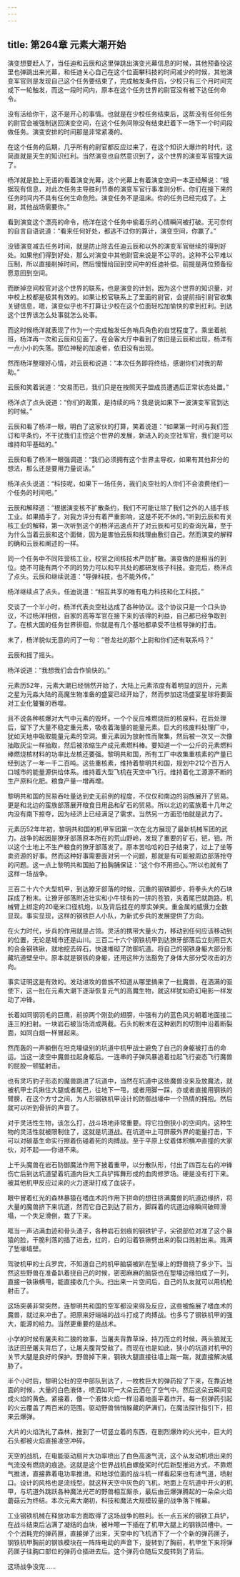 ```yaml
---
---
---
```

title: 第264章 元素大潮开始
---



演变想要赶人了，当任迪和云辰和这里弹跳出演变光幕信息的时候，其他预备役这里也弹跳出来光幕，和任迪关心自己在这个位面攀科技的时间减少的时候，其他演变军官则是发现自己这个任务要结束了，完成触发条件后，少校只有三个月时间完成下一轮触发，而这一段时间内，原本在这个任务世界的尉官没有被下达任何命令。

没有活给你干，这不是开心的事情。也就是在少校任务结束后，这帮没有任何任务的尉官会被强制送回演变空间，在这个任务间隙没有结束赶着下一场下一个时间段做任务。演变安排的时间那是非常紧凑的。

在这个任务的后期，几乎所有的尉官都反应过来了，在这个知识大爆炸的时代，这简直就是天生的知识红利。当然演变也自然意识到了，这个世界的演变军官撞大运了。

杨洋就是脸上无语的看着演变光幕，这个光幕上有着演变空间一本正经解说：“根据现有信息，对此次任务主导胜利节奏的演变军官行事准则分析。你们在接下来的任务时间内不具有任何生命危险。演变任务不是温床。你的任务已经完成了。上尉，其他战场需要你。”

看到演变这个漂亮的命令，杨洋在这个任务中偷着乐的心情瞬间被打破。无可奈何的自言自语说道：“看来任何好处，都逃不过你的算计，演变空间，你赢了。”

没错演变减去任务时间，就是防止除去任迪云辰和以外的演变军官继续的得到好处。如果他们得到好处，那么对演变中其他尉官来说是不公平的。这种不公平难以压制，所以直接削掉时间，然后慢慢给回到空间中的任迪补偿。前提是两位预备役愿意回到空间。

而断掉空间校官对这个世界的联系，也是演变的计划，因为这个世界的知识量，对中校上校都是极其有效的。如果让校官联系上了里面的尉官，会提前指引尉官收集关键信息，嗯，演变似乎也不打算让少校在这个位面轻松加愉快的拿到红利。到达这个世界该怎么处事就怎么处事。

而这时候杨洋就表现了作为一个完成触发任务哨兵角色的自觉程度了。乘坐着航班，杨洋再一次和云辰和见面了。在会客大厅中看到了依旧是云辰和出现，杨洋有一点小小的失落。那位神秘的加速者，依旧没有出现。

然而杨洋整理好心情，对云辰和说道：“本次任务即将终结，感谢你们对我的帮助。”

云辰和笑着说道：“交易而已，我们只是在按照天子盟成员遭遇后正常状态处置。”

杨洋点了点头说道：“你们的政策，是持续的吗？我是说如果下一波演变军官到达的时候。”

云辰和看了杨洋一眼，明白了这家伙的打算，笑着说道：“如果第一时间与我们签订和平条约，不干扰我们主控这个世界的发展，新进入的炎空社军官，我们是可以维持和平基础的。”

云辰和看了杨洋一眼强调道：“我们必须拥有这个世界主导权，如果有其他非分的想法，那么还是要用力量说话。”

杨洋点头说道：“科技呢，如果下一场任务，我们炎空社的人你们不会浪费他们一个任务的时间吧。”

云辰和解释道：“根据演变核不扩散条约，我们不可能让除了我们之外的人插手核工业。如果插手了，对我方评分有着严重影响，这是不死不休的。”听到云辰和有关核工业的解释，第一次听到这个的杨洋迅速点开了对云辰和可见的查询光幕，至于为什么当着云辰和这个面做，因为是害怕云辰和找理由敷衍自己。然而演变的解释的确和云辰和阐述的一样。

同一个任务中不同阵营核工业，校官之间核技术严防扩散。演变做的是相当的到位。绝不可能有两个不同的势力可以和平共处的都研发核子科技。查完后，杨洋点了点头。云辰和继续说道：“导弹科技，也不能外传。”

杨洋继续点了点头。任迪说道：“相互共享的唯有电力科技和化工科技。”

交谈了一个半小时，杨洋代表炎空社达成了各种协议。这个协议只是一个口头协议，不过杨洋相信，自家的高等军官在接下来的该得的利益，自己都已经争取到了。在核大国的任务世界徘徊，你就是有几个基地都承受不住核导弹的打击。

末了，杨洋貌似无意的问了一句：“苍龙社的那个上尉和你们还有联系吗？”

云辰和摇了摇头。

杨洋说道：“我想我们会合作愉快的。”

元素历52年，元素大潮已经悄然开始了，大陆上元素浓度有着明显的回升，元素之星为元淼大陆的高魔生物准备的盛宴已经开始了，然而参加这场盛宴星球将要面对工业化饕餮的吞噬。

且不说各种核爆对大气中元素的毁坏。一个个反应堆燃烧后的核废料，在后处理后，留下了大量不稳定重元素，吸收着海量的能量元素。巨大的核废料处理厂中，犹如天地中吸取能量元素的空洞。重元素因为放射性而聚集，然后被一次又一次像抽取灰尘一样抽取，然后被浓缩生产成元素燃料棒。要知道一个一公斤的元素燃料棒燃烧核材料的功率比龙核还要强。黎明共和国，所有工厂中收集重核素的产量已经到达了一年一千二百吨。这些重核素，维持着黎明共和国，规划中212个百万人口城市的能量源供给体系。维持着大型飞机在天空中飞行。维持着化工源源不断的生产原料化肥。粮食产量一增再增。

黎明共和国的贸易吞吐量达到史无前例的程度，不仅仅和南边的羽族展开了贸易。更是和北边的蛮族部落展开粮食日用品和矿石的贸易。所以北边的蛮族着十几年之内没有南下掠夺，因为经济上已经满足了需求。当然另一方面恐怕就是武力了。

元素历52年年初，黎明共和国的机甲军团第一次在北方展现了最新机械军团的武力。战争的起因是獠牙部落原本所在的荒山野岭，发现了重要的矿石，钯，钼。所以这个土地上不生产粮食的獠牙部落发了。原本苦哈哈的日子结束了，过上了坐等卖资源的好事。然而这种好事需要面对另一个问题，那就是有可能被周边部落抢夺的问题。这一点上黎明共和国拍了拍胸脯保证：“这个你不用担心。”所以也就有了这样一场战争。

三百二十六个大型机甲，到达獠牙部落的时候，沉重的钢铁脚步，将拳头大的石块踩成了粉末。让獠牙部落附近壮实和小牛犊有的一拼的苍狼，夹着尾巴就跑路。机械臂上绑定的20毫米口径机炮，以及背后挂在的厚实弹夹。重金属的威慑力全数显现。事实显现，这样的钢铁巨人小队，为新式步兵的发展提供了方向。

在火力时代，步兵的作用就是占领。灵活的携带大量火力，移动到任何应该移动到的位置，无论是城市还是山川。三百二十六个钢铁机甲到达獠牙部落后立刻用巨大的合金钢铁锹，就地挖去碎石，快速堆砌了防御坑道。将自己的钢铁身躯大部分影藏坑道壁垒中。原本就是钢铁的身躯，还用这种方法豁免了身体大部分受攻击的方向。

事实证明这是有效的。发动进攻的兽族不知道从哪里搞来了一批魔兽，在洒满的驱使下，这一批在元素大潮下逐渐恢复元气的高魔生物，就这样犹如奇幻电影一样发动了冲锋。

长着如同钢羽毛的巨鹰，前掠两个刚劲的翅膀，中强有力的蓝色风刃朝着地面接二连三的扫射。一块岩石被当场消成两截。石头的粉末在这种剧烈的切割中沿着断裂面，如同白烟一样冒起来。

然而轰的一声躺倒在坦克壕级别的坑道中机甲战士避免了自己的身躯被打击的命运。当这一波空中魔兽拉起身躯后。一连串的子弹风暴追着拉起飞行姿态飞行魔兽的屁股一顿猛射击。

也有灵巧豹子形态的魔兽跳进了坑道中，当然在坑道中这些魔兽没来及放魔法，就被机甲士兵揪住大腿或者尾巴，往地下一甩，或者用脚一踩，亦或者直接用钢铁的臂膀，在这个方寸之间，为人形钢铁机甲设计的防御战壕中一个热情的拥抱。然后就可以听到骨折的声音了。

对于灵活性生物，该怎么打，战斗场地非常重要。将它拉倒狭小的空间内。这种生物的灵活性就被限制住了，这就是坑道战。在坑道中上可屏蔽外界的能量打击，下可以对碳基生命实行擦着伤碰着死的肉搏战。至于平原上仗着体积横冲直撞的大家伙，对不起——你进不来。

上千头魔兽在岩石防御魔法作用下披着重甲，以分散队形，付出了四百左右的冲锋伤亡后到达坑道望着坑道内巨大工兵铲挥舞形成的血肉修罗场。硬是没有打下来。被其他机甲反应过来的火力逐渐打成了血袋子。

眼中冒着红光的森林暴猿在嗜血术的作用下拼命的想往挤满魔兽的坑道边缘挤，将大量的魔兽挤下来坑道，然而它自己到达了前方，脚踩着的坑道边缘瞬间破碎滑塌，一个失足滑倒，栽了下来。

哐当一声沾满血迹和骨头渣子，各种岩石划痕的钢铁铲子，尖锐部位对准了这个暴猿的脸，干脆利落的插了进去，红的，白的沿着铁锹劈出来的裂口溅射出来。溅满了堑壕墙壁。

驾驶机甲的士兵罗宾，不知道自己的机甲脑袋被趴在堑壕上的野兽挠了多少下。当然这些野兽在准备趴着挠自己的时候，密密麻麻的脑袋也在堑壕边缘拍成了一列，直接一铁锹横甩，能直接收几个头。扫出来一片空间后，自己的队友就可以用机枪射击了。

这场突袭非常突然，连黎明共和国的空军都没来得及反应，这些被施展了嗜血术的魔兽，就过来冲击了。把原来好端端的战斗打成了肉搏战。也多亏了钢铁机甲的强大，能源的给力。当然更重要的是战术。

小学的时候有屠夫和二狼的故事，当屠夫背靠草垛，持刀而立的时候，两头狼就无法迂回至屠夫背后了，让屠夫腹背受敌了。而现在也是如此，狭小的坑道对机甲的关节大腿是良好的保护。野兽掉下来，钢铁大腿直接往墙上踹一踹，就直接解决威胁了。

半个小时后，黎明公社的空中部队到达了，一枚枚巨大的弹药投了下来，在靠近地面的时候，大量的白色液体，喷洒如同一大朵云洒在了空气中。然后这朵云瞬间变成火焰的黄色。紧接着，像一个液体火焰一样沿着地面平着炸开。每一刻弹药引起的火云覆盖了两百米的范围。驱动野兽悄悄躲藏的萨满们，在魔法探针指引下，招来云爆弹。

大片的火焰洗礼了森林，推到了一切竖立着的东西，在剧烈爆炸的火光中，巨大的石头都被火焰直接凌空冲碎。

天空的战机，在电能驱动扇片大功率喷出了白色高速气流，这个从发动机喷出来的气流没有燃烧的痕迹。这就是这个世界战机自螺旋桨时代后新型推进方式，不靠燃气推进，直接靠着电功率推进。和地球位面的战斗机一样看起来也有进气道，喷射口。设计的风格也是流线型。就这样天空中灰色的飞机，地面上在坑道中开火的机甲，与坑道外跳跃各种魔法光芒的野兽相互厮杀，最后由云爆弹腾起的一朵朵火焰蘑菇云为终结。本次元素大潮初，科技和魔法大规模较量的战争落下帷幕。

工业钢铁机械在释放功率方面取得了这场战争的胜利。长一点五米的钢铁工兵铲，在战斗结束后沾满了凝结的血块，被咔嚓一下插在了机甲大腿上的钢铁凹槽中。一个个消耗完的弹药匣，直接弹了出来，天空中的飞机洒下了一个个新的弹药匣子，钢铁机甲胸前的钢铁模块在一阵阵电动的声音下，旋转到了胸前，机甲坐下来将弹药匣子往胸口部位的弹药仓插进去后。这个弹药仓随后又旋转到了背后。

这场战争没完……